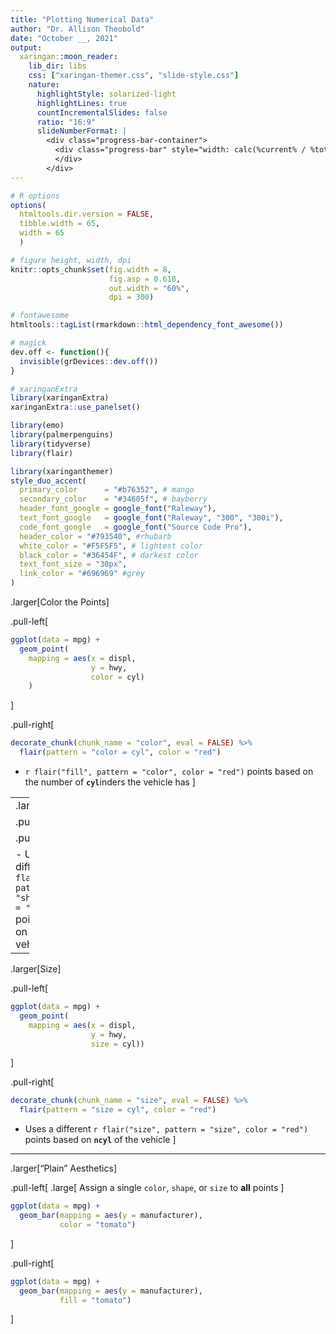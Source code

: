 ```yaml
---
title: "Plotting Numerical Data"
author: "Dr. Allison Theobold"
date: "October __, 2021"
output:
  xaringan::moon_reader:
    lib_dir: libs
    css: ["xaringan-themer.css", "slide-style.css"]
    nature:
      highlightStyle: solarized-light
      highlightLines: true
      countIncrementalSlides: false
      ratio: "16:9"
      slideNumberFormat: |
        <div class="progress-bar-container">
          <div class="progress-bar" style="width: calc(%current% / %total% * 100%);">
          </div>
        </div>
---        
```


```r
# R options
options(
  htmltools.dir.version = FALSE,
  tibble.width = 65,
  width = 65
  )

# figure height, width, dpi
knitr::opts_chunk$set(fig.width = 8, 
                      fig.asp = 0.618,
                      out.width = "60%",
                      dpi = 300)

# fontawesome
htmltools::tagList(rmarkdown::html_dependency_font_awesome())

# magick
dev.off <- function(){
  invisible(grDevices::dev.off())
}

# xaringanExtra
library(xaringanExtra)
xaringanExtra::use_panelset()

library(emo)
library(palmerpenguins)
library(tidyverse)
library(flair)
```

```r
library(xaringanthemer)
style_duo_accent(
  primary_color      = "#b76352", # mango
  secondary_color    = "#34605f", # bayberry
  header_font_google = google_font("Raleway"),
  text_font_google   = google_font("Raleway", "300", "300i"),
  code_font_google   = google_font("Source Code Pro"),
  header_color = "#793540", #rhubarb
  white_color = "#F5F5F5", # lightest color
  black_color = "#36454F", # darkest color
  text_font_size = "30px", 
  link_color = "#696969" #grey
)
```

.larger[Color the Points]

.pull-left[
```r
ggplot(data = mpg) + 
  geom_point(
    mapping = aes(x = displ,
                  y = hwy,
                  color = cyl)
    )
```
]

.pull-right[
```r
decorate_chunk(chunk_name = "color", eval = FALSE) %>% 
  flair(pattern = "color = cyl", color = "red")
```

- `r flair("fill", pattern = "color", color = "red")` points based on
the number of **`cyl`**inders the vehicle has
]

---
.larger[Shape]

.pull-left[
```r
ggplot(data = mpg) + 
  geom_point(
    mapping = aes(x = displ,
                  y = hwy,
                  shape = class))
```
]

.pull-right[
```r
decorate_chunk(chunk_name = "shape", eval = FALSE) %>% 
  flair(pattern = "shape = class", color = "purple")
```

- Uses a different `r flair("shape", pattern = "shape", color = "purple")` points based on **`class`** of vehicles
]

---

.larger[Size]

.pull-left[
```r
ggplot(data = mpg) + 
  geom_point(
    mapping = aes(x = displ, 
                  y = hwy, 
                  size = cyl))
```
]

.pull-right[
```r
decorate_chunk(chunk_name = "size", eval = FALSE) %>% 
  flair(pattern = "size = cyl", color = "red")
```

- Uses a different `r flair("size", pattern = "size", color = "red")` points based on **`ncyl`** of the vehicle
]

---

.larger["Plain" Aesthetics]

.pull-left[
.large[
Assign a single `color`, `shape`, or `size` to **all** points 
]
```r
ggplot(data = mpg) + 
  geom_bar(mapping = aes(y = manufacturer), 
           color = "tomato")
```
]

.pull-right[

```r
ggplot(data = mpg) + 
  geom_bar(mapping = aes(y = manufacturer), 
           fill = "tomato")
```
]